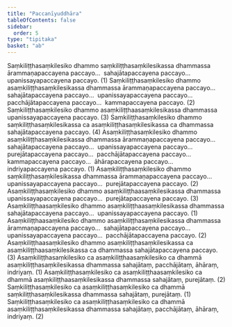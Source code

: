 ```yaml
---
title: "Paccanīyuddhāra"
tableOfContents: false
sidebar:
  order: 5
type: "tipitaka"
basket: "ab"
---
```



<DynamicBreadcrumb />

<Division number="33">

<Paragraph number="2913">
Saṃkiliṭṭhasaṃkilesiko dhammo saṃkiliṭṭhasaṃkilesikassa dhammassa ārammaṇapaccayena paccayo…  sahajātapaccayena paccayo…  upanissayapaccayena paccayo. (1)
</Paragraph>

<Paragraph number="2914">
Saṃkiliṭṭhasaṃkilesiko dhammo asaṃkiliṭṭhasaṃkilesikassa dhammassa ārammaṇapaccayena paccayo…  sahajātapaccayena paccayo…  upanissayapaccayena paccayo…  pacchājātapaccayena paccayo…  kammapaccayena paccayo. (2)
</Paragraph>

<Paragraph number="2915">
Saṃkiliṭṭhasaṃkilesiko dhammo asaṃkiliṭṭhaasaṃkilesikassa dhammassa upanissayapaccayena paccayo. (3)
</Paragraph>

<Paragraph number="2916">
Saṃkiliṭṭhasaṃkilesiko dhammo saṃkiliṭṭhasaṃkilesikassa ca asaṃkiliṭṭhasaṃkilesikassa ca dhammassa sahajātapaccayena paccayo. (4)
</Paragraph>

</Division>
<Division number="34">

<Paragraph number="2917">
Asaṃkiliṭṭhasaṃkilesiko dhammo asaṃkiliṭṭhasaṃkilesikassa dhammassa ārammaṇapaccayena paccayo…  sahajātapaccayena paccayo…  upanissayapaccayena paccayo…  purejātapaccayena paccayo…  pacchājātapaccayena paccayo…  kammapaccayena paccayo…  āhārapaccayena paccayo…  indriyapaccayena paccayo. (1)
</Paragraph>

<Paragraph number="2918">
Asaṃkiliṭṭhasaṃkilesiko dhammo saṃkiliṭṭhasaṃkilesikassa dhammassa ārammaṇapaccayena paccayo…  upanissayapaccayena paccayo…  purejātapaccayena paccayo. (2)
</Paragraph>

<Paragraph number="2919">
Asaṃkiliṭṭhasaṃkilesiko dhammo asaṃkiliṭṭhaasaṃkilesikassa dhammassa upanissayapaccayena paccayo…  purejātapaccayena paccayo. (3)
</Paragraph>

<Paragraph number="2920">
Asaṃkiliṭṭhaasaṃkilesiko dhammo asaṃkiliṭṭhaasaṃkilesikassa dhammassa sahajātapaccayena paccayo…  upanissayapaccayena paccayo. (1)
</Paragraph>

<Paragraph number="2921">
Asaṃkiliṭṭhaasaṃkilesiko dhammo asaṃkiliṭṭhasaṃkilesikassa dhammassa ārammaṇapaccayena paccayo…  sahajātapaccayena paccayo…  upanissayapaccayena paccayo…  pacchājātapaccayena paccayo. (2)
</Paragraph>

<Paragraph number="2922">
Asaṃkiliṭṭhaasaṃkilesiko dhammo asaṃkiliṭṭhasaṃkilesikassa ca asaṃkiliṭṭhaasaṃkilesikassa ca dhammassa sahajātapaccayena paccayo. (3)
</Paragraph>

<Paragraph number="2923">
Asaṃkiliṭṭhasaṃkilesiko ca asaṃkiliṭṭhaasaṃkilesiko ca dhammā asaṃkiliṭṭhasaṃkilesikassa dhammassa sahajātaṃ, pacchājātaṃ, āhāraṃ, indriyaṃ. (1)
</Paragraph>

<Paragraph number="2924">
Asaṃkiliṭṭhasaṃkilesiko ca asaṃkiliṭṭhaasaṃkilesiko ca dhammā asaṃkiliṭṭhaasaṃkilesikassa dhammassa sahajātaṃ, purejātaṃ. (2)
</Paragraph>

<Paragraph number="2925">
Saṃkiliṭṭhasaṃkilesiko ca asaṃkiliṭṭhasaṃkilesiko ca dhammā saṃkiliṭṭhasaṃkilesikassa dhammassa sahajātaṃ, purejātaṃ. (1)
</Paragraph>

<Paragraph number="2926">
Saṃkiliṭṭhasaṃkilesiko ca asaṃkiliṭṭhasaṃkilesiko ca dhammā asaṃkiliṭṭhasaṃkilesikassa dhammassa sahajātaṃ, pacchājātaṃ, āhāraṃ, indriyaṃ. (2)
</Paragraph>
</Division>